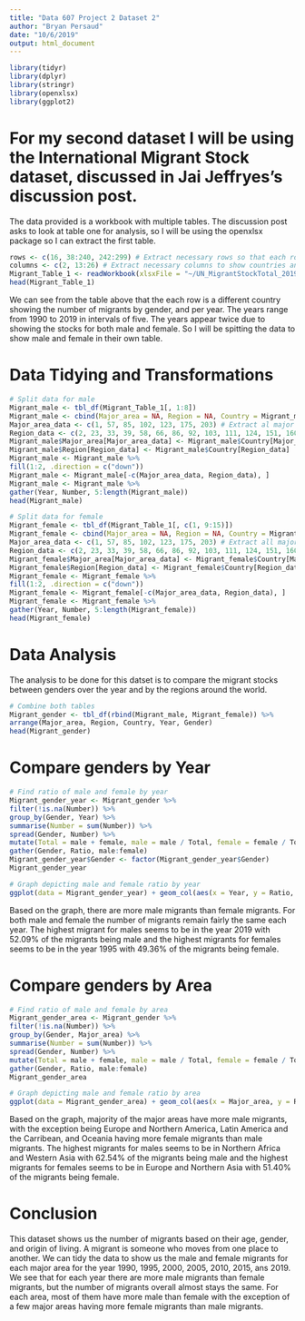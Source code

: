 ---
title: "Data 607 Project 2 Dataset 2"
author: "Bryan Persaud"
date: "10/6/2019"
output: html_document
---

```{r}
library(tidyr)
library(dplyr)
library(stringr)
library(openxlsx)
library(ggplot2)
```


# For my second dataset I will be using the International Migrant Stock dataset, discussed in Jai Jeffryes's discussion post. 


The data provided is a workbook with multiple tables. The discussion post asks to look at table one for analysis, so I will be using the openxlsx package so I can extract the first table.

```{r}
rows <- c(16, 38:240, 242:299) # Extract necessary rows so that each row shows an individual country along with their data. 
columns <- c(2, 13:26) # Extract necessary columns to show countries and years for male and female stocks seperately.
Migrant_Table_1 <- readWorkbook(xlsxFile = "~/UN_MigrantStockTotal_2019.xlsx", sheet = 2,rows = rows, cols = columns, na.strings = "..")
head(Migrant_Table_1)
```

We can see from the table above that the each row is a different country showing the number of migrants by gender, and per year. The years range from 1990 to 2019 in intervals of five. The years appear twice due to showing the stocks for both male and female. So I will be spitting the data to show male and female in their own table. 

# Data Tidying and Transformations

```{r}
# Split data for male
Migrant_male <- tbl_df(Migrant_Table_1[, 1:8])
Migrant_male <- cbind(Major_area = NA, Region = NA, Country = Migrant_male$X1, Gender = "male", Migrant_male[, 2:8], stringsAsFactors = FALSE)
Major_area_data <- c(1, 57, 85, 102, 123, 175, 203) # Extract al major areas.
Region_data <- c(2, 23, 33, 39, 58, 66, 86, 92, 103, 111, 124, 151, 160, 176, 185, 193, 204, 215, 229, 246, 256) # Extract all regions.
Migrant_male$Major_area[Major_area_data] <- Migrant_male$Country[Major_area_data]
Migrant_male$Region[Region_data] <- Migrant_male$Country[Region_data]
Migrant_male <- Migrant_male %>%
fill(1:2, .direction = c("down"))
Migrant_male <- Migrant_male[-c(Major_area_data, Region_data), ]
Migrant_male <- Migrant_male %>%
gather(Year, Number, 5:length(Migrant_male))
head(Migrant_male)
```

```{r}
# Split data for female
Migrant_female <- tbl_df(Migrant_Table_1[, c(1, 9:15)])
Migrant_female <- cbind(Major_area = NA, Region = NA, Country = Migrant_female$X1, Gender = "female", Migrant_female[, 2:8], stringsAsFactors = FALSE)
Major_area_data <- c(1, 57, 85, 102, 123, 175, 203) # Extract all major areas
Region_data <- c(2, 23, 33, 39, 58, 66, 86, 92, 103, 111, 124, 151, 160, 176, 185, 193, 204, 215, 229, 246, 256) # Extract all regions.
Migrant_female$Major_area[Major_area_data] <- Migrant_female$Country[Major_area_data]
Migrant_female$Region[Region_data] <- Migrant_female$Country[Region_data]
Migrant_female <- Migrant_female %>%
fill(1:2, .direction = c("down"))
Migrant_female <- Migrant_female[-c(Major_area_data, Region_data), ]
Migrant_female <- Migrant_female %>%
gather(Year, Number, 5:length(Migrant_female))
head(Migrant_female)
```

# Data Analysis

The analysis to be done for this datset is to compare the migrant stocks between genders over the year and by the regions around the world.


```{r}
# Combine both tables
Migrant_gender <- tbl_df(rbind(Migrant_male, Migrant_female)) %>%
arrange(Major_area, Region, Country, Year, Gender)
head(Migrant_gender)
```

# Compare genders by Year

```{r}
# Find ratio of male and female by year
Migrant_gender_year <- Migrant_gender %>%
filter(!is.na(Number)) %>%
group_by(Gender, Year) %>%
summarise(Number = sum(Number)) %>%
spread(Gender, Number) %>%
mutate(Total = male + female, male = male / Total, female = female / Total) %>%
gather(Gender, Ratio, male:female)
Migrant_gender_year$Gender <- factor(Migrant_gender_year$Gender)
Migrant_gender_year
```

```{r}
# Graph depicting male and female ratio by year
ggplot(data = Migrant_gender_year) + geom_col(aes(x = Year, y = Ratio, fill = Gender), position = "dodge") + labs(title = "Male and Female Migrants by Year", x = "Year", y = "Ratio")
```

Based on the graph, there are more male migrants than female migrants. For both male and female the number of migrants remain fairly the same each year. The highest migrant for males seems to be in the year 2019 with 52.09% of the migrants being male and the highest migrants for females seems to be in the year 1995 with 49.36% of the migrants being female.

# Compare genders by Area

```{r}
# Find ratio of male and female by area
Migrant_gender_area <- Migrant_gender %>%
filter(!is.na(Number)) %>%
group_by(Gender, Major_area) %>%
summarise(Number = sum(Number)) %>%
spread(Gender, Number) %>%
mutate(Total = male + female, male = male / Total, female = female / Total) %>%
gather(Gender, Ratio, male:female)
Migrant_gender_area
```

```{r}
# Graph depicting male and female ratio by area
ggplot(data = Migrant_gender_area) + geom_col(aes(x = Major_area, y = Ratio, fill = Gender), position = "dodge") + labs(title = "Male and Female Migrants by Area", x = "Major Area", y = "Ratio")
```

Based on the graph, majority of the major areas have more male migrants, with the exception being Europe and Northern America, Latin America and the Carribean, and Oceania having more female migrants than male migrants. The highest migrants for males seems to be in Northern Africa and Western Asia with 62.54% of the migrants being male and the highest migrants for females seems to be in Europe and Northern Asia with 51.40% of the migrants being female.

# Conclusion

This dataset shows us the number of migrants based on their age, gender, and origin of living. A migrant is someone who moves from one place to another. We can tidy the data to show us the male and female migrants for each major area for the year 1990, 1995, 2000, 2005, 2010, 2015, ans 2019. We see that for each year there are more male migrants than female migrants, but the number of migrants overall almost stays the same. For each area, most of them have more male than female with the exception of a few major areas having more female migrants than male migrants. 